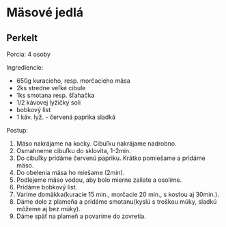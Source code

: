 # Mäsové jedlá

## Perkelt

Porcia: 4 osoby

Ingrediencie:

* 650g kuracieho, resp. morčacieho mäsa
* 2ks stredne veľké cibule
* 1ks smotana resp. šľahačka
* 1/2 kávovej lyžičky soli
* bobkový list
* 1 káv. lyž. - červená paprika sladká

Postup:

1. Mäso nakrájame na kocky. Cibuľku nakrájame nadrobno. 
2. Osmahneme cibuľku do sklovita, 1-2min.
3. Do cibuľky pridáme červenú papriku. Krátko pomiešame a pridáme mäso.
4. Do obelenia mäsa ho miešame (2min).
5. Podlejeme mäso vodou, aby bolo mierne zaliate a osolíme. 
6. Pridáme bobkový list. 
7. Varíme domäkka(kuracie 15 min., morčacie 20 min., s kosťou aj 30min.).
8. Dáme dole z plameňa a pridáme smotanu(kyslú s troškou múky, sladkú môžeme aj bez múky).
9. Dáme späť na plameň a povaríme do zovretia. 
